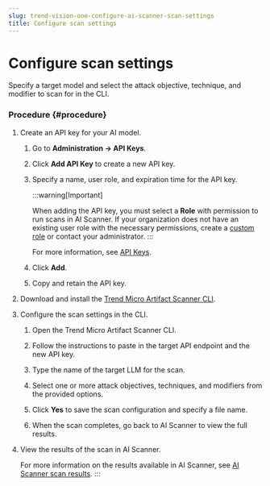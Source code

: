 ```yaml
---
slug: trend-vision-one-configure-ai-scanner-scan-settings
title: Configure scan settings
---
```

# Configure scan settings

Specify a target model and select the attack objective, technique, and modifier to scan for in the CLI.

### Procedure {#procedure}

1.  Create an API key for your AI model.

    1.  Go to **Administration → API Keys**.

    2.  Click **Add API Key** to create a new API key.

    3.  Specify a name, user role, and expiration time for the API key.

        :::warning[Important]

        When adding the API key, you must select a **Role** with permission to run scans in AI Scanner. If your organization does not have an existing user role with the necessary permissions, create a [custom role](custom-user-roles-trend-vision-one.mdx) or contact your administrator.
        :::

        For more information, see [API Keys](platform-api-keys.mdx).

    4.  Click **Add**.

    5.  Copy and retain the API key.

2.  Download and install the [Trend Micro Artifact Scanner CLI](install-artifact-scanner.mdx).

3.  Configure the scan settings in the CLI.

    1.  Open the Trend Micro Artifact Scanner CLI.

    2.  Follow the instructions to paste in the target API endpoint and the new API key.

    3.  Type the name of the target LLM for the scan.

    4.  Select one or more attack objectives, techniques, and modifiers from the provided options.

    5.  Click **Yes** to save the scan configuration and specify a file name.

    6.  When the scan completes, go back to AI Scanner to view the full results.

4.  View the results of the scan in AI Scanner.

    For more information on the results available in AI Scanner, see [AI Scanner scan results](ai-scanner-scan-results.mdx).
:::
